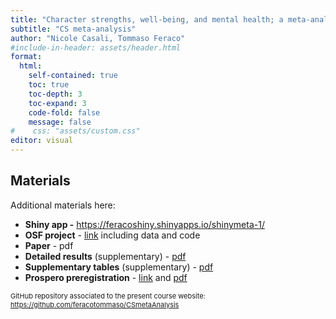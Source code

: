 ```yaml
---
title: "Character strengths, well-being, and mental health; a meta-analysis"
subtitle: "CS meta-analysis"
author: "Nicole Casali, Tommaso Feraco"
#include-in-header: assets/header.html
format: 
  html:
    self-contained: true
    toc: true   
    toc-depth: 3 
    toc-expand: 3 
    code-fold: false 
    message: false
#    css: "assets/custom.css"
editor: visual
---
```


## Materials

Additional materials here:

-   **Shiny app -** <https://feracoshiny.shinyapps.io/shinymeta-1/>
-   **OSF project** - [link](https://osf.io/prjxb/?view_only=ac793325b8c94a97b604677f482dfe0e) including data and code
-   **Paper** - pdf
-   **Detailed results** (supplementary) - [pdf](https://feracotommaso.github.io/CSmetaAnalysis/supplementary/DetailedResults.pdf)
-   **Supplementary tables** (supplementary) - [pdf](https://feracotommaso.github.io/CSmetaAnalysis/supplementary/SupplementaryTables.pdf)
-   **Prospero preregistration** - [link](https://www.crd.york.ac.uk/prospero/display_record.php?ID=CRD42023488089) and [pdf](https://feracotommaso.github.io/CSmetaAnalysis/PROSPERO_preregistration.pdf)

::: {style="font-size:11px;"}
GitHub repository associated to the present course website: <https://github.com/feracotommaso/CSmetaAnalysis>
:::
